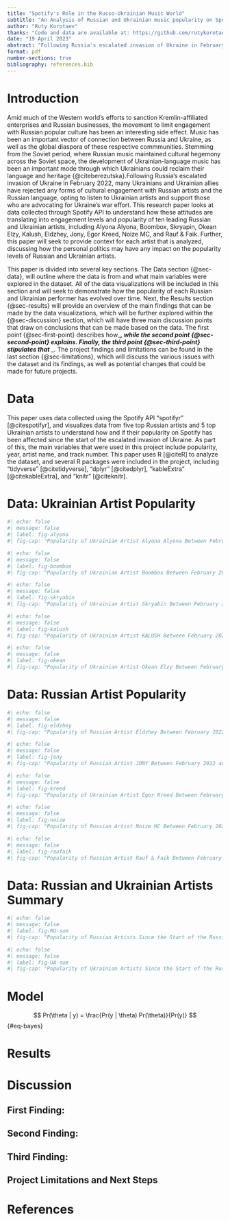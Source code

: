 ```yaml
---
title: "Spotify's Role in the Russo-Ukrainian Music World"
subtitle: "An Analysis of Russian and Ukrainian music popularity on Spotify following the 2022 Russian invasion of Ukraine"
author: "Ruty Korotaev"
thanks: "Code and data are available at: https://github.com/rutykorotaev/finalpaper"
date: "19 April 2023"
abstract: "Following Russia's escalated invasion of Ukraine in February 2022, countries across the West and around the world have sought to end business dealings with Russian companies and boycott pro-Russian public figures, while making efforts to increase support for Ukraine. This widespread effort has gone from the highest levesl of business and government, to individuals opting to stop purchasing Russian goods and not engaging with Russian popular culture, including musicians. This report uses data collected from Spotify APIs to understand how  the popularity of 10 top Russian and Ukrainian musicians has been affected by the ongoing violence. Among the key findings is that ____."
format: pdf
number-sections: true
bibliography: references.bib
---
```


# Introduction

Amid much of the Western world's efforts to sanction Kremlin-affiliated enterprises and Russian businesses, the movement to limit engagement with Russian popular culture has been an interesting side effect. Music has been an important vector of connection between Russia and Ukraine, as well as the global diaspora of these respective commmunities. Stemming from the Soviet period, where Russian music maintained cultural hegemony across the Soviet space, the development of Ukrainian-language music has been an important mode through which Ukrainians could reclaim their language and heritage {@citeberezutska}.Following Russia's escalated invasion of Ukraine in February 2022, many Ukrainians and Ukrainian allies have rejected any forms of cultural engagement with Russian artists and the Russian language, opting to listen to Ukrainian artists and support those who are advocating for Ukraine's war effort. This research paper looks at data collected through Spotify API to understand how these attitudes are translating into engagement levels and popularity of ten leading Russian and Ukrainian artists, including Alyona Alyona, Boombox, Skryapin, Okean Elzy, Kalush, Eldzhey, Jony, Egor Kreed, Noize MC, and Rauf & Faik. Further, this paper will seek to provide context for each artist that is analyzed, discussing how the personal politics may have any impact on the popularity levels of Russian and Ukrainian artists.

This paper is divided into several key sections. The Data section {@sec-data}, will outline where the data is from and what main variables were explored in the dataset. All of the data visualizations will be included in this section and will seek to demonstrate how the popularity of each Russian and Ukrainian performer has evolved over time. Next, the Results section {@sec-results} will provide an overview of the main findings that can be made by the data visualizations, which will be further explored within the {@sec-discussion} section, which will have three main discussion points that draw on conclusions that can be made based on the data. The first point {@sec-first-point} describes how____, while the second point {@sec-second-point} explains. Finally, the third point {@sec-third-point} stipulates that ____. The project findings and limitations can be found in the last section {@sec-limitations}, which will discuss the various issues with the dataset and its findings, as well as potential changes that could be made for future projects. 

# Data {#sec-data}

This paper uses data collected using the Spotify API "spotifyr" [@citespotifyr], and visualizes data from five top Russian artists and 5 top Ukrainian artists to understand how and if their popularity on Spotify has been affected since the start of the escalated invasion of Ukraine. As part of this, the main variables that were used in this project include popularity, year, artist name, and track number. This paper uses R [@citeR] to analyze the dataset, and several R packages were included in the project, including "tidyverse" [@citetidyverse], "dplyr" [@citedplyr], "kableExtra" [@citekableExtra], and "knitr" [@citeknitr].

# Data: Ukrainian Artist Popularity

```r
#| echo: false
#| message: false
#| label: fig-alyona
#| fig-cap: "Popularity of Ukrainian Artist Alyona Alyona Between February 2022 and October 2022"


```

```r
#| echo: false
#| message: false
#| label: fig-boombox
#| fig-cap: "Popularity of Ukrainian Artist Boombox Between February 2022 and October 2022"
```

```r
#| echo: false
#| message: false
#| label: fig-skryabin
#| fig-cap: "Popularity of Ukrainian Artist Skryabin Between February 2022 and October 2022"
```

```r
#| echo: false
#| message: false
#| label: fig-kalush
#| fig-cap: "Popularity of Ukrainian Artist KALUSH Between February 2022 and October 2022"
```

```r
#| echo: false
#| message: false
#| label: fig-okean
#| fig-cap: "Popularity of Ukrainian Artist Okean Elzy Between February 2022 and October 2022"
```

# Data: Russian Artist Popularity

```r
#| echo: false
#| message: false
#| label: fig-eldzhey
#| fig-cap: "Popularity of Russian Artist Eldzhey Between February 2022 and October 2022"
```

```r
#| echo: false
#| message: false
#| label: fig-jony
#| fig-cap: "Popularity of Russian Artist JONY Between February 2022 and October 2022"
```

```r
#| echo: false
#| message: false
#| label: fig-kreed
#| fig-cap: "Popularity of Ukrainian Artist Egor Kreed Between February 2022 and October 2022"
```

```r
#| echo: false
#| message: false
#| label: fig-noize
#| fig-cap: "Popularity of Russian Artist Noize MC Between February 2022 and October 2022"
```

```r
#| echo: false
#| message: false
#| label: fig-raufaik
#| fig-cap: "Popularity of Russian Artist Rauf & Faik Between February 2022 and October 2022"
```

# Data: Russian and Ukrainian Artists Summary
```r
#| echo: false
#| message: false
#| label: fig-RU-sum
#| fig-cap: "Popularity of Russian Artists Since the Start of the Russian Invasion of Ukraine"
```

```r
#| echo: false
#| message: false
#| label: fig-UA-sum
#| fig-cap: "Popularity of Ukrainian Artists Since the Start of the Russian Invasion of Ukraine"
```


# Model {#sec-model}

$$
Pr(\theta | y) = \frac{Pr(y | \theta) Pr(\theta)}{Pr(y)}
$$ {#eq-bayes}


# Results {#sec-results}

# Discussion {#sec-discussion}

## First Finding:  {#sec-first-point}

## Second Finding: {#sec-second-point}

## Third Finding: {#sec-third-point}

## Project Limitations and Next Steps {#sec-limitations}

\newpage

# References


